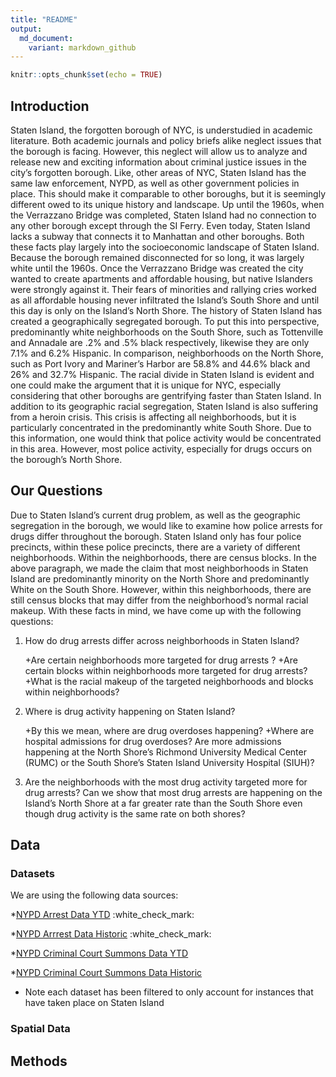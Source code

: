```yaml
---
title: "README"
output: 
  md_document:
    variant: markdown_github
---
```


```r
knitr::opts_chunk$set(echo = TRUE)
```

## Introduction 

  Staten Island, the forgotten borough of NYC, is understudied in academic literature. Both academic journals and policy briefs alike neglect issues that the borough is facing. However, this neglect will allow us to analyze and release new and exciting information  about criminal justice issues in the city’s forgotten borough. Like, other areas of NYC, Staten Island has the same law enforcement, NYPD, as well as other government policies in place. This should make it comparable to other boroughs, but it is seemingly different owed to its unique history and landscape.
	Up until the 1960s, when the Verrazzano Bridge was completed, Staten Island had no connection to any other borough except through the SI Ferry. Even today, Staten Island lacks a subway that connects it to Manhattan and other boroughs. Both these facts play largely into the socioeconomic landscape of Staten Island. Because the borough remained disconnected for so long, it was largely white until the 1960s. Once the Verrazzano Bridge was created the city wanted to create apartments and affordable housing, but native Islanders were strongly against it. Their fears of minorities and rallying cries worked as all affordable housing never infiltrated the Island’s South Shore and until this day is only on the Island’s North Shore. 
	The history of Staten Island has created a geographically segregated borough. To put this into perspective, predominantly white neighborhoods on the South Shore, such as Tottenville and Annadale are .2% and .5% black respectively, likewise they are only 7.1% and 6.2% Hispanic. In comparison, neighborhoods on the North Shore, such as Port Ivory and Mariner’s Harbor are 58.8% and 44.6%  black and 26% and 32.7% Hispanic. The racial divide in Staten Island is evident and one could make the argument that it is unique for NYC, especially considering that other boroughs are gentrifying faster than Staten Island. 
	In addition to its geographic racial segregation, Staten Island is also suffering from a heroin crisis. This crisis is affecting all neighborhoods, but it is particularly concentrated in the predominantly white South Shore. Due to this information, one would think that police activity would be concentrated in this area. However, most police activity, especially for drugs occurs on the borough’s North Shore. 
	
## Our Questions 

Due to Staten Island’s current drug problem, as well as the geographic segregation in the borough, we would like to examine how police arrests for drugs differ throughout the borough. Staten Island only has four police precincts, within these police precincts, there are a variety of different neighborhoods. Within the neighborhoods, there are census blocks. In the above paragraph, we made the claim that most neighborhoods in Staten Island are predominantly minority on the North Shore and predominantly White on the South Shore. However, within this neighborhoods, there are still census blocks that may differ from the neighborhood’s normal racial makeup. With these facts in mind, we have come up with the following questions: 

1. How do drug arrests differ across neighborhoods in Staten Island? 
    
    +Are certain neighborhoods more targeted for drug arrests ?
    +Are certain blocks within neighborhoods more targeted for drug arrests?
    +What is the racial makeup of the targeted neighborhoods and blocks within neighborhoods?

2. Where is drug activity happening on Staten Island?
    
    +By this we mean, where are drug overdoses happening?
    +Where are hospital admissions for drug overdoses? Are more admissions happening at the North Shore’s Richmond     University Medical Center (RUMC) or the South Shore’s Staten Island University Hospital (SIUH)?

3. Are the neighborhoods with the most drug activity targeted more for drug arrests? Can we show that most drug arrests are happening on the Island’s North Shore at a far greater rate than the South Shore even though drug activity is the same rate on both shores? 

## Data

### Datasets 

We are using the following data sources: 

*[NYPD Arrest Data YTD](https://data.cityofnewyork.us/Public-Safety/NYPD-Arrest-Data-Year-to-Date-/uip8-fykc) :white_check_mark:

*[NYPD Arrrest Data Historic](https://data.cityofnewyork.us/Public-Safety/NYPD-Arrests-Data-Historic-/8h9b-rp9u) :white_check_mark:

*[NYPD Criminal Court Summons Data YTD](https://data.cityofnewyork.us/Public-Safety/NYPD-Criminal-Court-Summons-Incident-Level-Data-Ye/mv4k-y93f)

*[NYPD Criminal Court Summons Data Historic](https://data.cityofnewyork.us/Public-Safety/NYPD-Criminal-Court-Summons-Historic-/sv2w-rv3k)


* Note each dataset has been filtered to only account for instances that have taken place on Staten Island 

### Spatial Data

## Methods 


